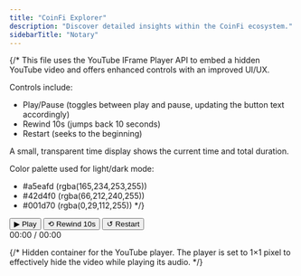 ```yaml
---
title: "CoinFi Explorer"
description: "Discover detailed insights within the CoinFi ecosystem."
sidebarTitle: "Notary"
---
```


{/*
  This file uses the YouTube IFrame Player API to embed a hidden YouTube video
  and offers enhanced controls with an improved UI/UX.

  Controls include:
  - Play/Pause (toggles between play and pause, updating the button text accordingly)
  - Rewind 10s (jumps back 10 seconds)
  - Restart (seeks to the beginning)

  A small, transparent time display shows the current time and total duration.

  Color palette used for light/dark mode:
  - #a5eafd (rgba(165,234,253,255))
  - #42d4f0 (rgba(66,212,240,255))
  - #001d70 (rgba(0,29,112,255))
*/}

<div
  id="player-controls"
  style={{
    display: "flex",
    alignItems: "center",
    gap: "12px",
    flexWrap: "wrap",
    marginBottom: "20px"
  }}
>
  <button
    id="play-pause-button"
    style={{
      padding: "10px 20px",
      fontSize: "16px",
      cursor: "pointer",
      backgroundColor: "#42d4f0",
      color: "#fff",
      border: "none",
      borderRadius: "12px",
      boxShadow: "0 2px 4px rgba(0,0,0,0.15)",
      flex: "none"
    }}
  >
    ▶ Play
  </button>
  <button
    id="rewind-button"
    style={{
      padding: "10px 20px",
      fontSize: "16px",
      cursor: "pointer",
      backgroundColor: "#a5eafd",
      color: "#001d70",
      border: "none",
      borderRadius: "12px",
      boxShadow: "0 2px 4px rgba(0,0,0,0.15)",
      flex: "none"
    }}
  >
    ⟲ Rewind 10s
  </button>
  <button
    id="restart-button"
    style={{
      padding: "10px 20px",
      fontSize: "16px",
      cursor: "pointer",
      backgroundColor: "#a5eafd",
      color: "#001d70",
      border: "none",
      borderRadius: "12px",
      boxShadow: "0 2px 4px rgba(0,0,0,0.15)",
      flex: "none"
    }}
  >
    ↺ Restart
  </button>
  <div
    id="time-display"
    style={{
      padding: "6px 10px",
      backgroundColor: "rgba(165,234,253,0.3)",
      color: "#001d70",
      borderRadius: "8px",
      fontSize: "12px",
      minWidth: "80px",
      textAlign: "center",
      flex: "none"
    }}
  >
    00:00 / 00:00
  </div>
</div>

{/*
  Hidden container for the YouTube player.
  The player is set to 1×1 pixel to effectively hide the video while playing its audio.
*/}
<div
  id="video-container"
  style={{
    position: "absolute",
    width: "1px",
    height: "1px",
    overflow: "hidden"
  }}
></div>

<script
  type="text/javascript"
  dangerouslySetInnerHTML={{
    __html: `
      // Load the YouTube IFrame Player API asynchronously.
      var tag = document.createElement('script');
      tag.src = "https://www.youtube.com/iframe_api";
      var firstScriptTag = document.getElementsByTagName('script')[0];
      firstScriptTag.parentNode.insertBefore(tag, firstScriptTag);

      var player; // Holds the YouTube player instance.
      var isPlaying = false; // Track playing state.

      // Called automatically by the YouTube API when it's ready.
      function onYouTubeIframeAPIReady() {
        player = new YT.Player('video-container', {
          height: '1',
          width: '1',
          videoId: 'ZsDqTQs3_G0', // Replace with your desired video ID.
          playerVars: {
            enablejsapi: 1,
            playsinline: 1,
            mute: 1,        // Start muted to help bypass autoplay restrictions.
            autoplay: 0
          },
          events: {
            'onReady': onPlayerReady
          }
        });
      }

      // Called when the player is ready.
      function onPlayerReady() {
        var playPauseBtn = document.getElementById('play-pause-button');
        var rewindBtn = document.getElementById('rewind-button');
        var restartBtn = document.getElementById('restart-button');

        // Toggle Play/Pause on click.
        playPauseBtn.addEventListener('click', function() {
          if (!isPlaying) {
            player.unMute();
            player.playVideo();
            playPauseBtn.textContent = '❚❚ Pause';
            isPlaying = true;
          } else {
            player.pauseVideo();
            playPauseBtn.textContent = '▶ Play';
            isPlaying = false;
          }
        });

        // Rewind 10 seconds.
        rewindBtn.addEventListener('click', function() {
          var currentTime = player.getCurrentTime();
          var newTime = Math.max(currentTime - 10, 0);
          player.seekTo(newTime, true);
        });

        // Restart the video.
        restartBtn.addEventListener('click', function() {
          player.seekTo(0, true);
        });
      }

      // Update the time display every second.
      function updateTime() {
        if (player && typeof player.getCurrentTime === 'function') {
          var currentTime = player.getCurrentTime();
          var duration = player.getDuration();
          // Helper to format seconds as mm:ss.
          function formatTime(time) {
            var minutes = Math.floor(time / 60);
            var seconds = Math.floor(time % 60);
            return (minutes < 10 ? "0" + minutes : minutes) + ":" + (seconds < 10 ? "0" + seconds : seconds);
          }
          var timeDisplay = document.getElementById('time-display');
          if(timeDisplay) {
            timeDisplay.textContent = formatTime(currentTime) + " / " + formatTime(duration);
          }
        }
      }
      setInterval(updateTime, 1000);
    `
  }}
/>

# CoinFi Explorer

Dive deep into the CoinFi Explorer to uncover market trends, analyze asset data, and stay up to date with the latest ecosystem innovations.
